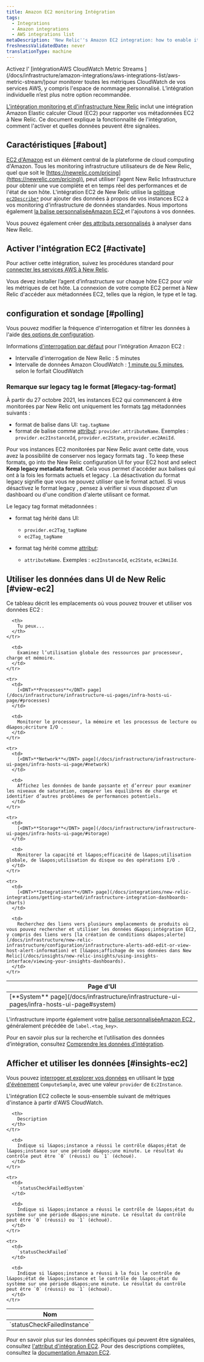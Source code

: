```yaml
---
title: Amazon EC2 monitoring Intégration
tags:
  - Integrations
  - Amazon integrations
  - AWS integrations list
metaDescription: 'New Relic''s Amazon EC2 integration: how to enable it, and what data it reports.'
freshnessValidatedDate: never
translationType: machine
---
```


<Callout variant="important">
  Activez l&apos; [intégrationAWS CloudWatch Metric Streams ](/docs/infrastructure/amazon-integrations/aws-integrations-list/aws-metric-stream/)pour monitorer toutes les métriques CloudWatch de vos services AWS, y compris l&apos;espace de nommage personnalisé. L’intégration individuelle n’est plus notre option recommandée.
</Callout>

[L&apos;intégration monitoring et d&apos;infrastructure New Relic](/docs/infrastructure/introduction-infra-monitoring) inclut une intégration Amazon Elastic calculer Cloud (EC2) pour rapporter vos métadonnées EC2 à New Relic. Ce document explique la fonctionnalité de l&apos;intégration, comment l&apos;activer et quelles données peuvent être signalées.

## Caractéristiques [#about]

[EC2 d&apos;Amazon](https://aws.amazon.com/ec2/) est un élément central de la plateforme de cloud computing d&apos;Amazon. Tous les monitoring infrastructure utilisateurs de de New Relic, quel que soit le [https://newrelic.com/pricing](https://newrelic.com/pricing)), peut utiliser l&apos;agent New Relic Infrastructure pour obtenir une vue complète et en temps réel des performances et de l&apos;état de son hôte. L&apos;intégration EC2 de New Relic utilise la [politique `ec2Describe*`](/docs/infrastructure/infrastructure-integrations/getting-started/integrations-managed-policies) pour ajouter des données à propos de vos instances EC2 à vos monitoring d&apos;infrastructure de données standardes. Nous importons également [la balise personnaliséeAmazon EC2 ](http://docs.aws.amazon.com/AWSEC2/latest/UserGuide/Using_Tags.html)et l&apos;ajoutons à vos données.

Vous pouvez également créer [des attributs personnalisés](/docs/infrastructure/new-relic-infrastructure/configuration/configure-infrastructure-agent#attributes) à analyser dans New Relic.

## Activer l&apos;intégration EC2 [#activate]

Pour activer cette intégration, suivez les procédures standard pour [connecter les services AWS à New Relic](/docs/infrastructure/infrastructure-integrations/getting-started/connect-aws-integrations-infrastructure).

<Callout variant="important">
  Vous devez installer l’agent d’infrastructure sur chaque hôte EC2 pour voir les métriques de cet hôte. La connexion de votre compte EC2 permet à New Relic d&apos;accéder aux métadonnées EC2, telles que la région, le type et le tag.
</Callout>

## configuration et sondage [#polling]

Vous pouvez modifier la fréquence d&apos;interrogation et filtrer les données à l&apos;aide [des options de configuration](/docs/integrations/new-relic-integrations/getting-started/configure-polling-frequency-data-collection-cloud-integrations).

Informations [d&apos;interrogation par défaut](/docs/infrastructure/amazon-integrations/aws-integrations-list/aws-polling-intervals-infrastructure-integrations) pour l&apos;intégration Amazon EC2 :

* Intervalle d&apos;interrogation de New Relic : 5 minutes
* Intervalle de données Amazon CloudWatch : [1 minute ou 5 minutes](http://docs.aws.amazon.com/AmazonCloudWatch/latest/monitoring/ebs-metricscollected.html), selon le forfait CloudWatch

### Remarque sur legacy tag le format [#legacy-tag-format]

À partir du 27 octobre 2021, les instances EC2 qui commencent à être monitorées par New Relic ont uniquement les formats [tag](/docs/new-relic-one/use-new-relic-one/core-concepts/use-tags-help-organize-find-your-data) métadonnées suivants :

* format de balise dans UI: `tag.tagName`
* format de balise comme [attribut](/docs/using-new-relic/welcome-new-relic/get-started/glossary/#attribute): `provider.attributeName`. Exemples : `provider.ec2InstanceId`, `provider.ec2State`, `provider.ec2AmiId`.

Pour vos instances EC2 monitorées par New Relic avant cette date, vous avez la possibilité de conserver nos legacy formats tag . To keep these formats, go into the New Relic configuration UI for your EC2 host and select <DNT>**Keep legacy metadata format**</DNT>. Cela vous permet d&apos;accéder aux balises qui ont à la fois les formats actuels et legacy . La désactivation du format legacy signifie que vous ne pouvez utiliser que le format actuel. Si vous désactivez le format legacy , pensez à vérifier si vous disposez d&apos;un dashboard ou d&apos;une condition d&apos;alerte utilisant ce format.

Le legacy tag format métadonnées :

* format tag hérité dans UI:

  * `provider.ec2Tag_tagName`
  * `ec2Tag_tagName`

* format tag hérité comme [attribut](/docs/using-new-relic/welcome-new-relic/get-started/glossary/#attribute):
  * `attributeName`. Exemples : `ec2InstanceId`, `ec2State`, `ec2AmiId`.

## Utiliser les données dans UI de New Relic [#view-ec2]

Ce tableau décrit les emplacements où vous pouvez trouver et utiliser vos données EC2 :

<table>
  <thead>
    <tr>
      <th style={{ width: "210px" }}>
        Page d&apos;UI
      </th>

      <th>
        Tu peux...
      </th>
    </tr>
  </thead>

  <tbody>
    <tr>
      <td>
        [<DNT>**System**</DNT> page](/docs/infrastructure/infrastructure-ui-pages/infra-hosts-ui-page#system)
      </td>

      <td>
        Examinez l’utilisation globale des ressources par processeur, charge et mémoire.
      </td>
    </tr>

    <tr>
      <td>
        [<DNT>**Processes**</DNT> page](/docs/infrastructure/infrastructure-ui-pages/infra-hosts-ui-page/#processes)
      </td>

      <td>
        Monitorer le processeur, la mémoire et les processus de lecture ou d&apos;écriture I/O .
      </td>
    </tr>

    <tr>
      <td>
        [<DNT>**Network**</DNT> page](/docs/infrastructure/infrastructure-ui-pages/infra-hosts-ui-page/#network)
      </td>

      <td>
        Affichez les données de bande passante et d’erreur pour examiner les niveaux de saturation, comparer les équilibres de charge et identifier d’autres problèmes de performances potentiels.
      </td>
    </tr>

    <tr>
      <td>
        [<DNT>**Storage**</DNT> page](/docs/infrastructure/infrastructure-ui-pages/infra-hosts-ui-page/#storage)
      </td>

      <td>
        Monitorer la capacité et l&apos;efficacité de l&apos;utilisation globale, de l&apos;utilisation du disque ou des opérations I/O .
      </td>
    </tr>

    <tr>
      <td>
        [<DNT>**Integrations**</DNT> page](/docs/integrations/new-relic-integrations/getting-started/infrastructure-integration-dashboards-charts)
      </td>

      <td>
        Recherchez des liens vers plusieurs emplacements de produits où vous pouvez rechercher et utiliser les données d&apos;intégration EC2, y compris des liens vers [la création de conditions d&apos;alerte](/docs/infrastructure/new-relic-infrastructure/configuration/infrastructure-alerts-add-edit-or-view-host-alert-information) et [l&apos;affichage de vos données dans New Relic](/docs/insights/new-relic-insights/using-insights-interface/viewing-your-insights-dashboards).
      </td>
    </tr>
  </tbody>
</table>

L&apos;infrastructure importe également votre [balise personnaliséeAmazon EC2 ](http://docs.aws.amazon.com/AWSEC2/latest/UserGuide/Using_Tags.html), généralement précédée de `label.<tag_key>`.

Pour en savoir plus sur la recherche et l’utilisation des données d’intégration, consultez [Comprendre les données d’intégration](/docs/infrastructure/integrations/find-use-infrastructure-integration-data).

## Afficher et utiliser les données [#insights-ec2]

Vous pouvez [interroger et explorer vos données](/docs/using-new-relic/data/understand-data/query-new-relic-data) en utilisant le [type d&apos;événement](/docs/data-apis/understand-data/new-relic-data-types/#event-data) `ComputeSample`, avec une valeur `provider` de `Ec2Instance`.

L&apos;intégration EC2 collecte le sous-ensemble suivant de métriques d&apos;instance à partir d&apos;AWS CloudWatch.

<table style={{ fontSize: "12pt" }}>
  <thead>
    <tr>
      <th style={{ width: "230px" }}>
        Nom
      </th>

      <th>
        Description
      </th>
    </tr>
  </thead>

  <tbody>
    <tr>
      <td>
        `statusCheckFailedInstance`
      </td>

      <td>
        Indique si l&apos;instance a réussi le contrôle d&apos;état de l&apos;instance sur une période d&apos;une minute. Le résultat du contrôle peut être `0` (réussi) ou `1` (échoué).
      </td>
    </tr>

    <tr>
      <td>
        `statusCheckFailedSystem`
      </td>

      <td>
        Indique si l&apos;instance a réussi le contrôle de l&apos;état du système sur une période d&apos;une minute. Le résultat du contrôle peut être `0` (réussi) ou `1` (échoué).
      </td>
    </tr>

    <tr>
      <td>
        `statusCheckFailed`
      </td>

      <td>
        Indique si l&apos;instance a réussi à la fois le contrôle de l&apos;état de l&apos;instance et le contrôle de l&apos;état du système sur une période d&apos;une minute. Le résultat du contrôle peut être `0` (réussi) ou `1` (échoué).
      </td>
    </tr>
  </tbody>
</table>

Pour en savoir plus sur les données spécifiques qui peuvent être signalées, consultez [l&apos;attribut d&apos;intégration EC2](/docs/infrastructure/new-relic-infrastructure/data-instrumentation/default-infrastructure-attributes-events#aws-ec2-attributes). Pour des descriptions complètes, consultez la [documentation Amazon EC2](https://aws.amazon.com/documentation/ec2/).